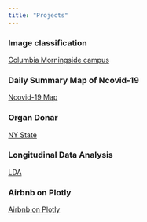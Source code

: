 ```yaml
---
title: "Projects"
---
```


<h3> Image classification </h3>
[Columbia Morningside campus](https://ysjbluemoon.github.io)


### Daily Summary Map of Ncovid-19
[Ncovid-19 Map](Ncovid.html)

### Organ Donar
[NY State](https://jackyan0320.github.io/p8105_final_project/)

### Longitudinal Data Analysis
[LDA](images/LDA.pdf)

<h3> Airbnb on Plotly </h3>
[Airbnb on Plotly](plotly.html)


